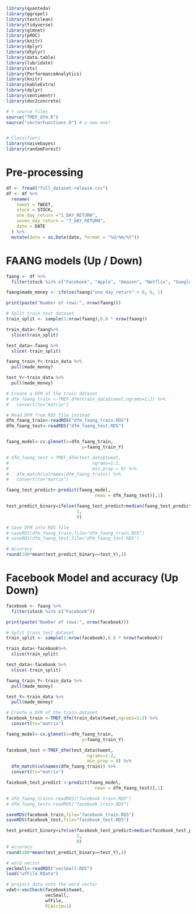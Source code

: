 ```r
library(quanteda)
library(ggrepel)
library(textclean)
library(tidyverse)
library(glmnet)
library(pROC)
library(knitr)
library(dplyr)
library(dtplyr)
library(data.table)
library(lubridate)
library(xts)
library(PerformanceAnalytics)
library(knitr)
library(kableExtra)
library(dplyr)
library(sentimentr)
library(doc2concrete)

# r source files 
source("TMEF_dfm.R")
source("vectorFunctions.R") # a new one!


# Classifiers
library(naivebayes)
library(randomForest)
```

# Pre-processing
```r
df <- fread("full_dataset-release.csv")
df <- df %>%
  rename(
    tweet = TWEET,
    stock = STOCK,
    one_day_return ="1_DAY_RETURN", 
    seven_day_return = "7_DAY_RETURN",
    date = DATE
  ) %>% 
  mutate(date = as.Date(date, format = "%d/%m/%Y"))
```

# FAANG models (Up / Down)
```r

faang <- df %>%
  filter(stock %in% c("Facebook", "Apple", "Amazon", "Netflix", "Google"))

faang$made_money <- ifelse(faang$"one_day_return" < 0, 0, 1)

print(paste("Number of rows:", nrow(faang)))

# Split train test dataset 
train_split <- sample(1:nrow(faang),0.8 * nrow(faang))

train_data<-faang%>%
  slice(train_split)

test_data<-faang %>%
  slice(-train_split)

faang_train_Y<-train_data %>%
  pull(made_money)

test_Y<-train_data %>%
  pull(made_money)

# Create a DFM of the train dataset 
# dfm_faang_train <-TMEF_dfm(train_data$tweet,ngrams=1:2) %>%
#   convert(to="matrix")

# Read DFM from RDS file instead 
dfm_faang_train<-readRDS("dfm_faang_train.RDS")
dfm_faang_test<-readRDS("dfm_faang_test.RDS")


faang_model<-cv.glmnet(x=dfm_faang_train,
                             y=faang_train_Y)

# dfm_faang_test <-TMEF_dfm(test_data$tweet,
#                                ngrams=1:2,
#                                min.prop = 0) %>%
#   dfm_match(colnames(dfm_faang_train)) %>%
#   convert(to="matrix")

faang_test_predict<-predict(faang_model,
                                  newx = dfm_faang_test)[,1]

test_predict_binary=ifelse(faang_test_predict>median(faang_test_predict),
                           1,
                           0) 

# Save DFM into RDS file 
# saveRDS(dfm_faang_train,file="dfm_faang_train.RDS")
# saveRDS(dfm_faang_test,file="dfm_faang_test.RDS")

# Accuracy 
round(100*mean(test_predict_binary==test_Y),3)
```

# Facebook Model and accuracy (Up Down) 
```r

facebook <- faang %>%
  filter(stock %in% c("Facebook"))

print(paste("Number of rows:", nrow(facebook)))

# Split train test dataset 
train_split <- sample(1:nrow(facebook),0.8 * nrow(facebook))

train_data<-facebook%>%
  slice(train_split)

test_data<-facebook %>%
  slice(-train_split)

faang_train_Y<-train_data %>%
  pull(made_money)

test_Y<-train_data %>%
  pull(made_money)

# Create a DFM of the train dataset 
facebook_train <-TMEF_dfm(train_data$tweet,ngrams=1:2) %>%
  convert(to="matrix")

faang_model<-cv.glmnet(x=dfm_faang_train,
                             y=faang_train_Y)

facebook_test <-TMEF_dfm(test_data$tweet,
                               ngrams=1:2,
                               min.prop = 0) %>%
  dfm_match(colnames(dfm_faang_train)) %>%
  convert(to="matrix")

facebook_test_predict <-predict(faang_model,
                                  newx = dfm_faang_test)[,1]

# dfm_faang_train<-readRDS("facebook_train.RDS")
# dfm_faang_test<-readRDS("facebook_train.RDS")

saveRDS(facebook_train,file="facebook_train.RDS")
saveRDS(facebook_test,file="facebook_test.RDS")

test_predict_binary=ifelse(facebook_test_predict>median(facebook_test_predict),
                           1,
                           0) 
# Accuracy 
round(100*mean(test_predict_binary==test_Y),3)
```

```r

# word vector 
vecSmall<-readRDS("vecSmall.RDS")
load("wfFile.RData")

# project data onto the word vector
vdat<-vecCheck(facebook$tweet,
               vecSmall,
               wfFile,
               PCAtrim=1)

```